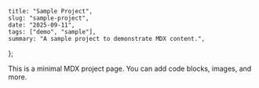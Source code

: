     title: "Sample Project",
    slug: "sample-project",
    date: "2025-09-11",
    tags: ["demo", "sample"],
    summary: "A sample project to demonstrate MDX content.",
};

This is a minimal MDX project page. You can add code blocks, images, and more.
